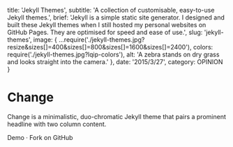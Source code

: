 
  title: 'Jekyll Themes',
  subtitle: 'A collection of customisable, easy-to-use Jekyll themes.',
  brief:
    'Jekyll is a simple static site generator. I designed and built these Jekyll themes when I still hosted my personal websites on GitHub Pages. They are optimised for speed and ease of use.',
  slug: 'jekyll-themes',
  image: {
    ...require('./jekyll-themes.jpg?resize&sizes[]=400&sizes[]=800&sizes[]=1600&sizes[]=2400'),
    colors: require('./jekyll-themes.jpg?lqip-colors'),
    alt: 'A zebra stands on dry grass and looks straight into the camera.'
  },
  date: '2015/3/27',
  category: OPINION
}


# Change

Change is a minimalistic, duo-chromatic Jekyll theme that pairs a prominent headline with two column content.

Demo · Fork on GitHub

<Figure
  image={{
    ...require(`./change.jpg?resize&sizes[]=400&sizes[]=800&sizes[]=1600&sizes[]=2400`),
    colors: require(`./change.jpg?lqip-colors`),
    alt: 'A young black child looks up from the painting she is drawing.'
  }}
  align={Figure.FULL}
/>
